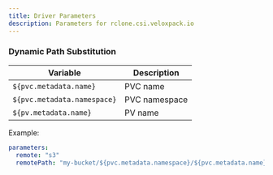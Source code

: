```yaml
---
title: Driver Parameters
description: Parameters for rclone.csi.veloxpack.io
---
```


### Dynamic Path Substitution

| Variable | Description |
|---|---|
| `${pvc.metadata.name}` | PVC name |
| `${pvc.metadata.namespace}` | PVC namespace |
| `${pv.metadata.name}` | PV name |

Example:

```yaml
parameters:
  remote: "s3"
  remotePath: "my-bucket/${pvc.metadata.namespace}/${pvc.metadata.name}"
```



